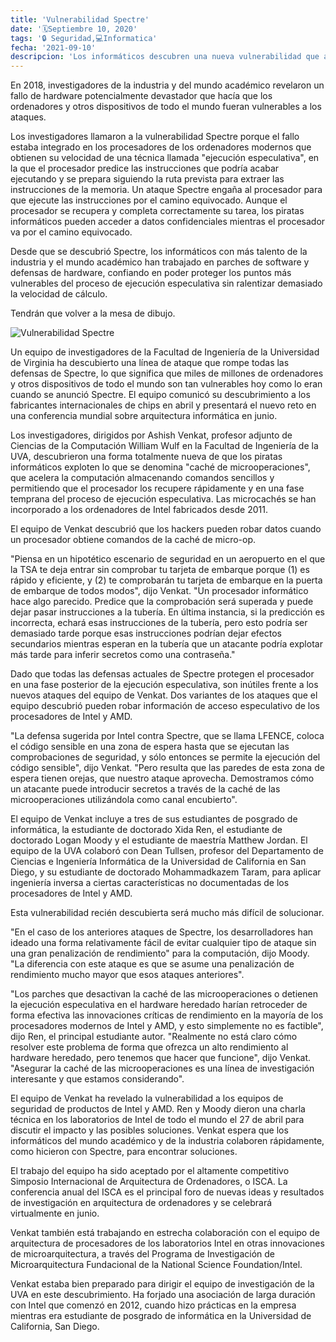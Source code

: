 ---
title: 'Vulnerabilidad Spectre'
date: '🗓️Septiembre 10, 2020'
tags: '🔒 Seguridad,💻Informatica'
fecha: '2021-09-10'
descripcion: 'Los informáticos descubren una nueva vulnerabilidad que afecta a los ordenadores de todo el mundo'
---



En 2018, investigadores de la industria y del mundo académico revelaron un fallo de hardware potencialmente devastador que hacía que los ordenadores y otros dispositivos de todo el mundo fueran vulnerables a los ataques.

Los investigadores llamaron a la vulnerabilidad Spectre porque el fallo estaba integrado en los procesadores de los ordenadores modernos que obtienen su velocidad de una técnica llamada "ejecución especulativa", en la que el procesador predice las instrucciones que podría acabar ejecutando y se prepara siguiendo la ruta prevista para extraer las instrucciones de la memoria. Un ataque Spectre engaña al procesador para que ejecute las instrucciones por el camino equivocado. Aunque el procesador se recupera y completa correctamente su tarea, los piratas informáticos pueden acceder a datos confidenciales mientras el procesador va por el camino equivocado.

Desde que se descubrió Spectre, los informáticos con más talento de la industria y el mundo académico han trabajado en parches de software y defensas de hardware, confiando en poder proteger los puntos más vulnerables del proceso de ejecución especulativa sin ralentizar demasiado la velocidad de cálculo.

Tendrán que volver a la mesa de dibujo.

![Vulnerabilidad Spectre](/images/vulnerabilidad-spectre.jpg)


Un equipo de investigadores de la Facultad de Ingeniería de la Universidad de Virginia ha descubierto una línea de ataque que rompe todas las defensas de Spectre, lo que significa que miles de millones de ordenadores y otros dispositivos de todo el mundo son tan vulnerables hoy como lo eran cuando se anunció Spectre. El equipo comunicó su descubrimiento a los fabricantes internacionales de chips en abril y presentará el nuevo reto en una conferencia mundial sobre arquitectura informática en junio.

Los investigadores, dirigidos por Ashish Venkat, profesor adjunto de Ciencias de la Computación William Wulf en la Facultad de Ingeniería de la UVA, descubrieron una forma totalmente nueva de que los piratas informáticos exploten lo que se denomina "caché de microoperaciones", que acelera la computación almacenando comandos sencillos y permitiendo que el procesador los recupere rápidamente y en una fase temprana del proceso de ejecución especulativa. Las microcachés se han incorporado a los ordenadores de Intel fabricados desde 2011.

El equipo de Venkat descubrió que los hackers pueden robar datos cuando un procesador obtiene comandos de la caché de micro-op.

"Piensa en un hipotético escenario de seguridad en un aeropuerto en el que la TSA te deja entrar sin comprobar tu tarjeta de embarque porque (1) es rápido y eficiente, y (2) te comprobarán tu tarjeta de embarque en la puerta de embarque de todos modos", dijo Venkat. "Un procesador informático hace algo parecido. Predice que la comprobación será superada y puede dejar pasar instrucciones a la tubería. En última instancia, si la predicción es incorrecta, echará esas instrucciones de la tubería, pero esto podría ser demasiado tarde porque esas instrucciones podrían dejar efectos secundarios mientras esperan en la tubería que un atacante podría explotar más tarde para inferir secretos como una contraseña."

Dado que todas las defensas actuales de Spectre protegen el procesador en una fase posterior de la ejecución especulativa, son inútiles frente a los nuevos ataques del equipo de Venkat. Dos variantes de los ataques que el equipo descubrió pueden robar información de acceso especulativo de los procesadores de Intel y AMD.

"La defensa sugerida por Intel contra Spectre, que se llama LFENCE, coloca el código sensible en una zona de espera hasta que se ejecutan las comprobaciones de seguridad, y sólo entonces se permite la ejecución del código sensible", dijo Venkat. "Pero resulta que las paredes de esta zona de espera tienen orejas, que nuestro ataque aprovecha. Demostramos cómo un atacante puede introducir secretos a través de la caché de las microoperaciones utilizándola como canal encubierto".

El equipo de Venkat incluye a tres de sus estudiantes de posgrado de informática, la estudiante de doctorado Xida Ren, el estudiante de doctorado Logan Moody y el estudiante de maestría Matthew Jordan. El equipo de la UVA colaboró con Dean Tullsen, profesor del Departamento de Ciencias e Ingeniería Informática de la Universidad de California en San Diego, y su estudiante de doctorado Mohammadkazem Taram, para aplicar ingeniería inversa a ciertas características no documentadas de los procesadores de Intel y AMD.

Esta vulnerabilidad recién descubierta será mucho más difícil de solucionar.

"En el caso de los anteriores ataques de Spectre, los desarrolladores han ideado una forma relativamente fácil de evitar cualquier tipo de ataque sin una gran penalización de rendimiento" para la computación, dijo Moody. "La diferencia con este ataque es que se asume una penalización de rendimiento mucho mayor que esos ataques anteriores".

"Los parches que desactivan la caché de las microoperaciones o detienen la ejecución especulativa en el hardware heredado harían retroceder de forma efectiva las innovaciones críticas de rendimiento en la mayoría de los procesadores modernos de Intel y AMD, y esto simplemente no es factible", dijo Ren, el principal estudiante autor. "Realmente no está claro cómo resolver este problema de forma que ofrezca un alto rendimiento al hardware heredado, pero tenemos que hacer que funcione", dijo Venkat. "Asegurar la caché de las microoperaciones es una línea de investigación interesante y que estamos considerando".

El equipo de Venkat ha revelado la vulnerabilidad a los equipos de seguridad de productos de Intel y AMD. Ren y Moody dieron una charla técnica en los laboratorios de Intel de todo el mundo el 27 de abril para discutir el impacto y las posibles soluciones. Venkat espera que los informáticos del mundo académico y de la industria colaboren rápidamente, como hicieron con Spectre, para encontrar soluciones.

El trabajo del equipo ha sido aceptado por el altamente competitivo Simposio Internacional de Arquitectura de Ordenadores, o ISCA. La conferencia anual del ISCA es el principal foro de nuevas ideas y resultados de investigación en arquitectura de ordenadores y se celebrará virtualmente en junio.

Venkat también está trabajando en estrecha colaboración con el equipo de arquitectura de procesadores de los laboratorios Intel en otras innovaciones de microarquitectura, a través del Programa de Investigación de Microarquitectura Fundacional de la National Science Foundation/Intel.

Venkat estaba bien preparado para dirigir el equipo de investigación de la UVA en este descubrimiento. Ha forjado una asociación de larga duración con Intel que comenzó en 2012, cuando hizo prácticas en la empresa mientras era estudiante de posgrado de informática en la Universidad de California, San Diego.